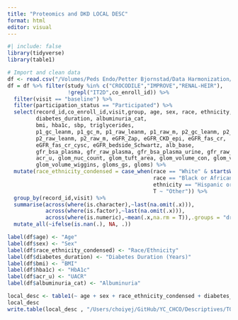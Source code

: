 ```yaml
---
title: "Proteomics and DKD LOCAL DESC"
format: html
editor: visual
---
```


```r
#| include: false
library(tidyverse)
library(table1)
```

```r
# Import and clean data
df <- read.csv("/Volumes/Peds Endo/Petter Bjornstad/Data Harmonization/Data Clean/harmonized_dataset.csv",na.strings = "")
df = df %>% filter(study %in% c("CROCODILE","IMPROVE","RENAL-HEIR"),
                   !grepl("IT2D",co_enroll_id)) %>%
  filter(visit == "baseline") %>%
  filter(participation_status == "Participated") %>%
  select(record_id,co_enroll_id,visit,group, age, sex, race, ethnicity, race_ethnicity, 
         diabetes_duration, albuminuria_cat,
         bmi, hba1c, sbp, triglycerides, 
         p1_gc_leanm, p1_gc_m, p1_raw_leanm, p1_raw_m, p2_gc_leanm, p2_gc_m, 
         p2_raw_leanm, p2_raw_m, eGFR_Zap, eGFR_CKD_epi, eGFR_fas_cr, 
         eGFR_fas_cr_cysc, eGFR_bedside_Schwartz, alb_base, 
         gfr_bsa_plasma, gfr_raw_plasma, gfr_bsa_plasma_urine, gfr_raw_plasma_urine,
         acr_u, glom_nuc_count, glom_tuft_area, glom_volume_con, glom_volume_weibel, 
         glom_volume_wiggins, gloms_gs, gloms) %>%
  mutate(race_ethnicity_condensed = case_when(race == "White" & startsWith(ethnicity, "Not") ~ "Non-Hispanic White",
                                              race == "Black or African American" & startsWith(ethnicity, "Not") ~ "Non-Hispanic Black",
                                              ethnicity == "Hispanic or Latino" ~ "Hispanic",
                                              T ~ "Other")) %>%
  group_by(record_id,visit) %>%
  summarise(across(where(is.character),~last(na.omit(.x))),
            across(where(is.factor),~last(na.omit(.x))),
            across(where(is.numeric),~mean(.x,na.rm = T)),.groups = "drop") %>%
  mutate_all(~ifelse(is.nan(.), NA, .))

label(df$age) <- "Age"
label(df$sex) <- "Sex"
label(df$race_ethnicity_condensed) <- "Race/Ethnicity"
label(df$diabetes_duration) <- "Diabetes Duration (Years)"
label(df$bmi) <- "BMI"
label(df$hba1c) <- "HbA1c"
label(df$acr_u) <- "UACR"
label(df$albuminuria_cat) <- "Albuminuria"
```

```r
local_desc <- table1(~ age + sex + race_ethnicity_condensed + diabetes_duration + bmi + hba1c + acr_u + albuminuria_cat| group, data = df)
local_desc
write.table(local_desc , "/Users/choiyej/GitHub/YC_CHCO/Descriptives/TODAY/local_descriptions_updated.csv", col.names = T, row.names= F, append = T, sep=',')
```
